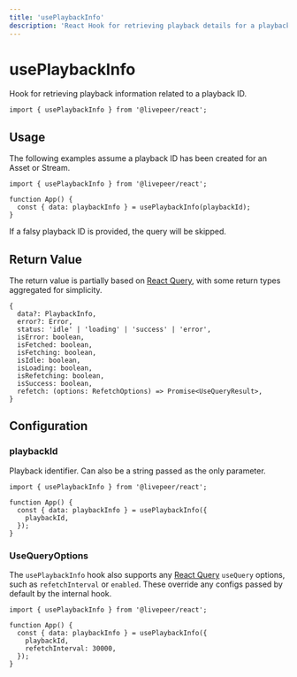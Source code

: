```yaml
---
title: 'usePlaybackInfo'
description: 'React Hook for retrieving playback details for a playback ID.'
---
```


# usePlaybackInfo

Hook for retrieving playback information related to a playback ID.

```tsx
import { usePlaybackInfo } from '@livepeer/react';
```

## Usage

The following examples assume a playback ID has been created for an Asset or Stream.

```tsx
import { usePlaybackInfo } from '@livepeer/react';

function App() {
  const { data: playbackInfo } = usePlaybackInfo(playbackId);
}
```

If a falsy playback ID is provided, the query will be skipped.

## Return Value

The return value is partially based on [React Query](https://tanstack.com/query/v4/docs/reference/useQuery), with some return types
aggregated for simplicity.

```tsx
{
  data?: PlaybackInfo,
  error?: Error,
  status: 'idle' | 'loading' | 'success' | 'error',
  isError: boolean,
  isFetched: boolean,
  isFetching: boolean,
  isIdle: boolean,
  isLoading: boolean,
  isRefetching: boolean,
  isSuccess: boolean,
  refetch: (options: RefetchOptions) => Promise<UseQueryResult>,
}
```

## Configuration

### playbackId

Playback identifier. Can also be a string passed as the only parameter.

```tsx {5}
import { usePlaybackInfo } from '@livepeer/react';

function App() {
  const { data: playbackInfo } = usePlaybackInfo({
    playbackId,
  });
}
```

### UseQueryOptions

The `usePlaybackInfo` hook also supports any [React Query](https://tanstack.com/query/v4/docs/reference/useQuery) `useQuery` options, such as
`refetchInterval` or `enabled`. These override any configs passed by default by the internal hook.

```tsx {6}
import { usePlaybackInfo } from '@livepeer/react';

function App() {
  const { data: playbackInfo } = usePlaybackInfo({
    playbackId,
    refetchInterval: 30000,
  });
}
```
